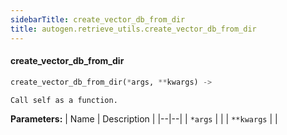 ```yaml
---
sidebarTitle: create_vector_db_from_dir
title: autogen.retrieve_utils.create_vector_db_from_dir
---
```


<code class="doc-symbol doc-symbol-heading doc-symbol-function"></code>
#### create_vector_db_from_dir

```python
create_vector_db_from_dir(*args, **kwargs) -> 
```

    Call self as a function.

<b>Parameters:</b>
| Name | Description |
|--|--|
| `*args` |  |
| `**kwargs` |  |

<br />